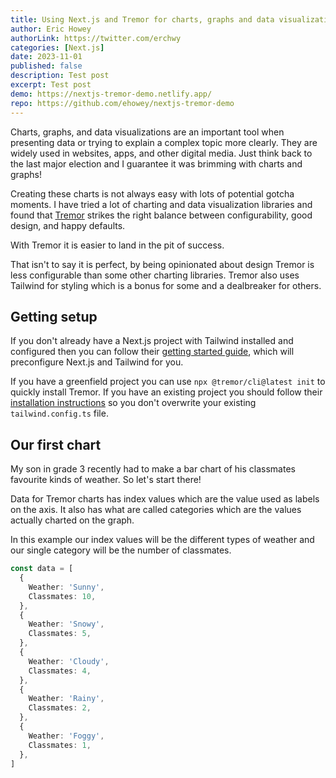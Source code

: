 ```yaml
---
title: Using Next.js and Tremor for charts, graphs and data visualization
author: Eric Howey
authorLink: https://twitter.com/erchwy
categories: [Next.js]
date: 2023-11-01
published: false
description: Test post
excerpt: Test post
demo: https://nextjs-tremor-demo.netlify.app/
repo: https://github.com/ehowey/nextjs-tremor-demo
---
```


Charts, graphs, and data visualizations are an important tool when presenting data or trying to explain a complex topic more clearly. They are widely used in websites, apps, and other digital media. Just think back to the last major election and I guarantee it was brimming with charts and graphs!

Creating these charts is not always easy with lots of potential gotcha moments. I have tried a lot of charting and data visualization libraries and found that [Tremor](https://www.tremor.so/) strikes the right balance between configurability, good design, and happy defaults.

With Tremor it is easier to land in the pit of success.

That isn't to say it is perfect, by being opinionated about design Tremor is less configurable than some other charting libraries. Tremor also uses Tailwind for styling which is a bonus for some and a dealbreaker for others.

## Getting setup

If you don't already have a Next.js project with Tailwind installed and configured then you can follow their [getting started guide](https://nextjs.org/docs/getting-started/installation), which will preconfigure Next.js and Tailwind for you.

If you have a greenfield project you can use `npx @tremor/cli@latest init` to quickly install Tremor. If you have an existing project you should follow their [installation instructions](https://www.tremor.so/docs/getting-started/installation) so you don't overwrite your existing `tailwind.config.ts` file.

## Our first chart

My son in grade 3 recently had to make a bar chart of his classmates favourite kinds of weather. So let's start there!

Data for Tremor charts has index values which are the value used as labels on the axis. It also has what are called categories which are the values actually charted on the graph.

In this example our index values will be the different types of weather and our single category will be the number of classmates.

```ts
const data = [
  {
    Weather: 'Sunny',
    Classmates: 10,
  },
  {
    Weather: 'Snowy',
    Classmates: 5,
  },
  {
    Weather: 'Cloudy',
    Classmates: 4,
  },
  {
    Weather: 'Rainy',
    Classmates: 2,
  },
  {
    Weather: 'Foggy',
    Classmates: 1,
  },
]
```
